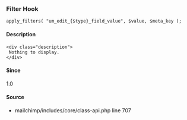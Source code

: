 
<UMBreadCrumb type="filter"/>

### Filter Hook    
    
```
apply_filters( "um_edit_{$type}_field_value", $value, $meta_key );
```

#### Description
    <div class="description">
     Nothing to display.
    </div>

#### Since
<div class="description">
1.0
</div>

#### Source
  - <Link href="https://github.com/ultimatemember/mailchimp/tree/2.4.0/includes/core/class-api.php#L707">mailchimp/includes/core/class-api.php</Link> <Link href="https://github.com/ultimatemember/mailchimp/tree/2.4.0/includes/core/class-api.php#L707">line 707</Link>


